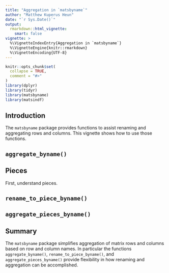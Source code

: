 ```yaml
---
title: "Aggregation in `matsbyname`"
author: "Matthew Kuperus Heun"
date: "`r Sys.Date()`"
output: 
  rmarkdown::html_vignette:
    smart: false
vignette: >
  %\VignetteIndexEntry{Aggregation in `matsbyname`}
  %\VignetteEngine{knitr::rmarkdown}
  %\VignetteEncoding{UTF-8}
---
```


```r
knitr::opts_chunk$set(
  collapse = TRUE,
  comment = "#>"
)
library(dplyr)
library(tidyr)
library(matsbyname)
library(matsindf)
```


## Introduction

The `matsbyname` package provides 
functions to assist renaming and aggregating rows and columns.
This vignette shows how to use those functions.


## `aggregate_byname()`



## Pieces

First, understand pieces.


## `rename_to_piece_byname()`







## `aggregate_pieces_byname()`




## Summary

The `matsbyname` package simplifies aggregation of matrix rows and columns
based on row and column names. 
In particular the functions
`aggregate_byname()`, 
`rename_to_piece_byname()`, and 
`aggregate_pieces_byname()`
provide flexibility in how renaming and aggregation can be accomplished.